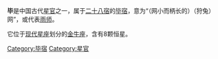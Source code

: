 '''毕'''是中国古代[[星官|星官]]之一，属于[[二十八宿|二十八宿]]的[[毕宿|毕宿]]，意为“（网小而柄长的）（狩兔）网”，或代表[[雨师|雨师]]。

它位于[[星座列表|现代星座]]划分的[[金牛座|金牛座]]，含有8颗恒星。

[[Category:毕宿|Category:毕宿]]
[[Category:星官|Category:星官]]